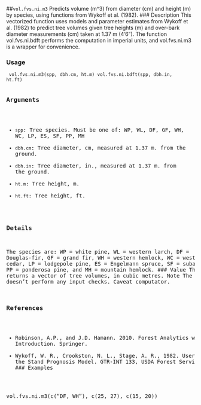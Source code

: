 
##``vol.fvs.ni.m3`` 
Predicts volume (m^3) from diameter (cm) and height (m) by species,
using functions from Wykoff et al. (1982).
### Description
This vectorized function uses models and parameter estimates from Wykoff et al. (1982) to predict
tree volumes given tree heights (m) and over-bark diameter measurements (cm) taken at 1.37 m
(4’6”). The function vol.fvs.ni.bdft performs the computation in imperial units, and vol.fvs.ni.m3
is a wrapper for convenience.


### Usage
<pre><code>
vol.fvs.ni.m3(spp, dbh.cm, ht.m)
vol.fvs.ni.bdft(spp, dbh.in, ht.ft)
</code><pre>
### Arguments
* ``spp``: Tree species. Must be one of: WP, WL, DF, GF, WH, WC, LP, ES, SF, PP, MH
* ``dbh.cm``: Tree diameter, cm, measured at 1.37 m. from the ground.
* ``dbh.in``: Tree diameter, in., measured at 1.37 m. from the ground.
* ``ht.m``: Tree height, m.
* ``ht.ft``: Tree height, ft.

### Details
The species are: WP = white pine, WL = western larch, DF = Douglas-fir, GF = grand fir, WH =
western hemlock, WC = western red cedar, LP = lodgepole pine, ES = Engelmann spruce, SF =
subalpine fir, PP = ponderosa pine, and MH = mountain hemlock.
### Value
The function returns a vector of tree volumes, in cubic metres.
Note
The function doesn’t perform any input checks. Caveat computator.

### References
* Robinson, A.P., and J.D. Hamann. 2010. Forest Analytics with R: an Introduction. Springer.
* Wykoff, W. R., Crookston, N. L., Stage, A. R., 1982. User’s Guide to the Stand Prognosis Model. GTR-INT 133, USDA Forest Service, Ogden, UT.
### Examples

vol.fvs.ni.m3(c("DF, WH"), c(25, 27), c(15, 20))
